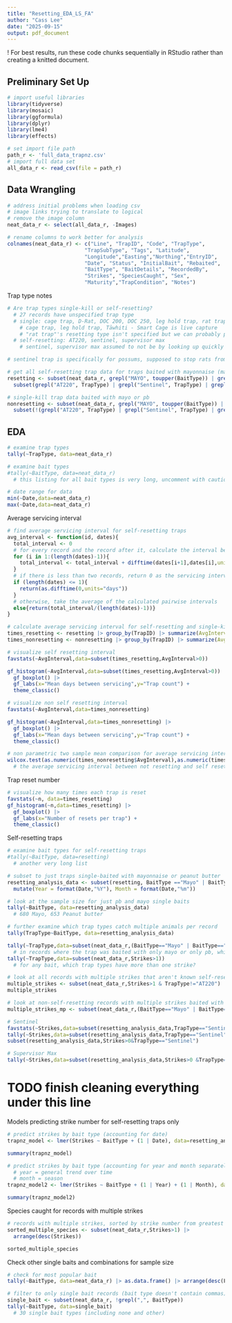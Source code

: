 ```yaml
---
title: "Resetting_EDA_LS_FA"
author: "Cass Lee"
date: "2025-09-15"
output: pdf_document
---
```


! For best results, run these code chunks sequentially in RStudio rather than creating a knitted document.

## Preliminary Set Up

```r
# import useful libraries
library(tidyverse)
library(mosaic)
library(ggformula)
library(dplyr)
library(lme4)
library(effects)
```

```r
# set import file path
path_r <- 'full_data_trapnz.csv'
# import full data set
all_data_r <- read_csv(file = path_r)
```

## Data Wrangling

```r
# address initial problems when loading csv
# image links trying to translate to logical
# remove the image column
neat_data_r <- select(all_data_r, -Images)
```

```r
# rename columns to work better for analysis
colnames(neat_data_r) <- c("Line", "TrapID", "Code", "TrapType",
                         "TrapSubType", "Tags", "Latitude",
                         "Longitude","Easting","Northing","EntryID",
                         "Date", "Status", "InitialBait", "Rebaited",
                         "BaitType", "BaitDetails", "RecordedBy",
                         "Strikes", "SpeciesCaught", "Sex",
                         "Maturity","TrapCondition", "Notes")
```

Trap type notes

```r
# Are trap types single-kill or self-resetting?
  # 27 records have unspecified trap type
  # single: cage trap, D-Rat, DOC 200, DOC 250, leg hold trap, rat trap, SA cat, Tāwhiti - Smart Cage, trapinator
    # cage trap, leg hold trap, Tāwhiti - Smart Cage is live capture
    # "rat trap"'s resetting type isn't specified but we can probably pretty safely assume it's single trap per set
  # self-resetting: AT220, sentinel, supervisor max
    # sentinel, supervisor max assumed to not be by looking up quickly but actually recorded as having multiple strikes sometimes

# sentinel trap is specifically for possums, supposed to stop rats from getting bait
```

```r
# get all self-resetting trap data for traps baited with mayonnaise (mayo) or peanut butter (pb)
resetting <- subset(neat_data_r, grepl("MAYO", toupper(BaitType)) | grepl("PEANUT BUTTER", toupper(BaitType))) |>
  subset(grepl("AT220", TrapType) | grepl("Sentinel", TrapType) | grepl("Supervisor Max", TrapType))
```

```r
# single-kill trap data baited with mayo or pb
nonresetting <- subset(neat_data_r, grepl("MAYO", toupper(BaitType)) | grepl("PEANUT BUTTER", toupper(BaitType))) |>
  subset(!(grepl("AT220", TrapType) | grepl("Sentinel", TrapType) | grepl("Supervisor Max", TrapType)))
```

## EDA

```r
# examine trap types
tally(~TrapType, data=neat_data_r)
```

```r
# examine bait types
#tally(~BaitType, data=neat_data_r)
  # this listing for all bait types is very long, uncomment with caution
```

```r
# date range for data
min(~Date,data=neat_data_r)
max(~Date,data=neat_data_r)
```

Average servicing interval

```r
# find average servicing interval for self-resetting traps
avg_interval <- function(id, dates){
  total_interval <- 0
  # for every record and the record after it, calculate the interval between the records (the servicing interval)
  for (i in 1:(length(dates)-1)){
    total_interval <- total_interval + difftime(dates[i+1],dates[i],units="days")
  }
  # if there is less than two records, return 0 as the servicing interval
  if (length(dates) <= 1){
    return(as.difftime(0,units="days"))
  }
  # otherwise, take the average of the calculated pairwise intervals
  else{return(total_interval/(length(dates)-1))}
}

# calculate average servicing interval for self-resetting and single-kill traps
times_resetting <- resetting |> group_by(TrapID) |> summarize(AvgInterval = avg_interval(TrapID,Date)[1], n = n())
times_nonresetting <- nonresetting |> group_by(TrapID) |> summarize(AvgInterval = avg_interval(TrapID,Date)[1], n = n())
```

```r
# visualize self resetting interval
favstats(~AvgInterval,data=subset(times_resetting,AvgInterval>0))

gf_histogram(~AvgInterval,data=subset(times_resetting,AvgInterval>0)) |>
  gf_boxplot() |>
  gf_labs(x="Mean days between servicing",y="Trap count") +
  theme_classic()
```

```r
# visualize non self resetting interval
favstats(~AvgInterval,data=times_nonresetting)

gf_histogram(~AvgInterval,data=times_nonresetting) |> 
  gf_boxplot() |>
  gf_labs(x="Mean days between servicing",y="Trap count") +
  theme_classic()
```

```r
# non parametric two sample mean comparison for average servicing interval
wilcox.test(as.numeric(times_nonresetting$AvgInterval),as.numeric(times_resetting$AvgInterval))
  # the average servicing interval between not resetting and self resetting is meaningfully different, p < 0.001
```

Trap reset number

```r
# visualize how many times each trap is reset
favstats(~n, data=times_resetting)
gf_histogram(~n,data=times_resetting) |> 
  gf_boxplot() |>
  gf_labs(x="Number of resets per trap") + 
  theme_classic()
```

Self-resetting traps

```r
# examine bait types for self-resetting traps
#tally(~BaitType, data=resetting)
  # another very long list
```

```r
# subset to just traps single-baited with mayonnaise or peanut butter
resetting_analysis_data <- subset(resetting, BaitType =="Mayo" | BaitType=="Peanut butter") |> 
  mutate(Year = format(Date,"%Y"), Month = format(Date,"%m"))
```

```r
# look at the sample size for just pb and mayo single baits
tally(~BaitType, data=resetting_analysis_data)
  # 680 Mayo, 653 Peanut butter
```

```r
# further examine which trap types catch multiple animals per record
tally(TrapType~BaitType, data=resetting_analysis_data)

tally(~TrapType,data=subset(neat_data_r,(BaitType=="Mayo" | BaitType=="Peanut butter") & Strikes>1))
  # in records where the trap was baited with only mayo or only pb, which trap types have more than one strike?
tally(~TrapType,data=subset(neat_data_r,Strikes>1))
  # for any bait, which trap types have more than one strike?
```
```r
# look at all records with multiple strikes that aren't known self-resetting trap
multiple_strikes <- subset(neat_data_r,Strikes>1 & TrapType!="AT220")
multiple_strikes
```

```r
# look at non-self-resetting records with multiple strikes baited with only mayo or pb
multiple_strikes_mp <- subset(neat_data_r,(BaitType=="Mayo" | BaitType=="Peanut butter") & Strikes>1 & TrapType!="AT220")
```

```r
# Sentinel
favstats(~Strikes,data=subset(resetting_analysis_data,TrapType=="Sentinel"))
tally(~Strikes,data=subset(resetting_analysis_data,TrapType=="Sentinel"))
subset(resetting_analysis_data,Strikes>0&TrapType=="Sentinel")
```

```r
# Supervisor Max
tally(~Strikes,data=subset(resetting_analysis_data,Strikes>0 &TrapType=="Supervisor Max"))
```

# TODO finish cleaning everything under this line

Models predicting strike number for self-resetting traps only

```r
# predict strikes by bait type (accounting for date)
trapnz_model <- lmer(Strikes ~ BaitType + (1 | Date), data=resetting_analysis_data)

summary(trapnz_model)
```

```r
# predict strikes by bait type (accounting for year and month separately)
  # year = general trend over time
  # month = season
trapnz_model2 <- lmer(Strikes ~ BaitType + (1 | Year) + (1 | Month), data=resetting_analysis_data)

summary(trapnz_model2)
```

Species caught for records with multiple strikes

```r
# records with multiple strikes, sorted by strike number from greatest to least
sorted_multiple_species <- subset(neat_data_r,Strikes>1) |>
  arrange(desc(Strikes))

sorted_multiple_species
```

Check other single baits and combinations for sample size
```r
# check for most popular bait
tally(~BaitType, data=neat_data_r) |> as.data.frame() |> arrange(desc(Freq))
```

```r
# filter to only single bait records (bait type doesn't contain commas)
single_bait <- subset(neat_data_r, !grepl(",", BaitType))
tally(~BaitType, data=single_bait)
  # 30 single bait types (including none and other)
```
